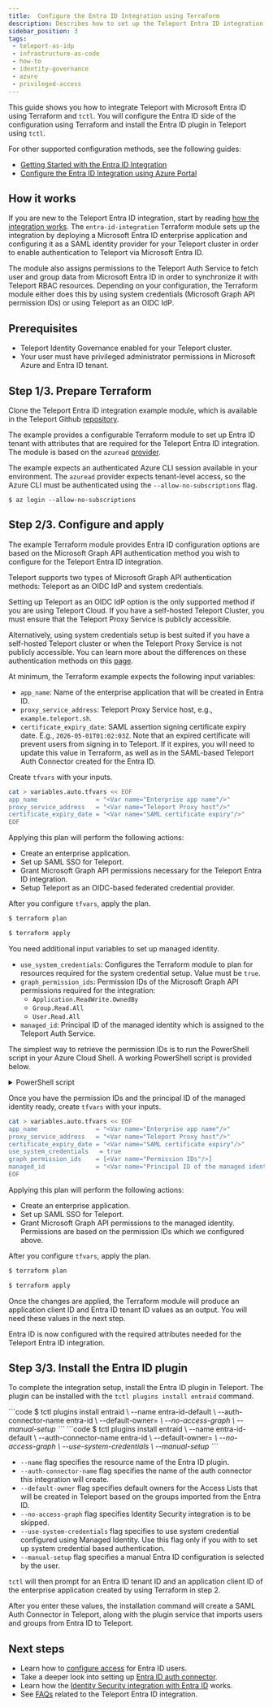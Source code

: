 ```yaml
---
title:  Configure the Entra ID Integration using Terraform
description: Describes how to set up the Teleport Entra ID integration using Terraform
sidebar_position: 3
tags:
 - teleport-as-idp
 - infrastructure-as-code
 - how-to
 - identity-governance
 - azure
 - privileged-access
---
```


This guide shows you how to integrate Teleport with Microsoft Entra ID using Terraform and `tctl`.
You will configure the Entra ID side of the configuration using Terraform and install the Entra ID 
plugin in Teleport using `tctl`. 

For other supported configuration methods, see the following guides:
- [Getting Started with the Entra ID Integration](getting-started.mdx)
- [Configure the Entra ID Integration using Azure Portal](manual-installation.mdx)

## How it works

If you are new to the Teleport Entra ID integration, start by reading [how the
integration works](entra-id.mdx). The `entra-id-integration` Terraform module
sets up the integration by deploying a Microsoft Entra ID enterprise application and
configuring it as a SAML identity provider for your Teleport cluster in order to
enable authentication to Teleport via Microsoft Entra ID. 

The module also assigns permissions to the Teleport Auth Service to fetch user
and group data from Microsoft Entra ID in order to synchronize it with Teleport
RBAC resources. Depending on your configuration, the Terraform module either
does this by using system credentials (Microsoft Graph API permission IDs) or
using Teleport as an OIDC IdP.

## Prerequisites

- Teleport Identity Governance enabled for your Teleport cluster.
- Your user must have privileged administrator permissions in Microsoft Azure and Entra ID tenant.

## Step 1/3. Prepare Terraform

Clone the Teleport Entra ID integration example module, which is available in the Teleport Github 
[repository](https://github.com/gravitational/teleport/tree/master/examples/terraform/entra-id-integration).

The example provides a configurable Terraform module to set up Entra ID tenant with attributes that are 
required for the Teleport Entra ID integration. The module is based on the `azuread` [provider](https://registry.terraform.io/providers/hashicorp/azuread/latest/docs).

The example expects an authenticated Azure CLI session available in your environment.
The `azuread` provider expects tenant-level access, so the Azure CLI must be authenticated using 
the `--allow-no-subscriptions` flag.
```
$ az login --allow-no-subscriptions
```

## Step 2/3. Configure and apply

The example Terraform module provides Entra ID configuration options are based on the 
Microsoft Graph API authentication method you wish to configure for the Teleport Entra ID integration. 

Teleport supports two types of Microsoft Graph API authentication methods:
Teleport as an OIDC IdP and system credentials. 

Setting up Teleport as an OIDC IdP option is the only supported method if you are using Teleport Cloud.
If you have a self-hosted Teleport Cluster, you must ensure that the Teleport Proxy Service is publicly accessible.

Alternatively, using system credentials setup is best suited if you have a self-hosted Teleport cluster 
or when the Teleport Proxy Service is not publicly accessible. You can learn more about the differences 
on these authentication methods on this [page](entra-id.mdx#choosing-the-microsoft-graph-api-authentication-method).

At minimum, the Terraform example expects the following input variables:
- `app_name`: Name of the enterprise application that will be created in Entra ID.
- `proxy_service_address`: Teleport Proxy Service host, e.g., `example.teleport.sh`.
- `certificate_expiry_date`: SAML assertion signing certificate expiry date. 
   E.g., `2026-05-01T01:02:03Z`. Note that an expired certificate will prevent users from 
   signing in to Teleport. If it expires, you will need to update this value in Terraform, 
   as well as in the SAML-based Teleport Auth Connector created for the Entra ID. 

<Tabs>
<TabItem default label="Teleport as an OIDC provider" name="entra-oidc">

Create `tfvars` with your inputs.

```bash
cat > variables.auto.tfvars << EOF
app_name                = "<Var name="Enterprise app name"/>"
proxy_service_address   = "<Var name="Teleport Proxy host"/>"
certificate_expiry_date = "<Var name="SAML certificate expiry"/>"
EOF
```

Applying this plan will perform the following actions:
- Create an enterprise application.
- Set up SAML SSO for Teleport.
- Grant Microsoft Graph API permissions necessary for the Teleport Entra ID integration.
- Setup Teleport as an OIDC-based federated credential provider. 

After you configure `tfvars`, apply the plan.
```bash
$ terraform plan 

$ terraform apply 
```

</TabItem>
<TabItem label="System credential" name="entra-system-cred">

You need additional input variables to set up managed identity.
- `use_system_credentials`: Configures the Terraform module to plan for resources required 
   for the system credential setup. Value must be `true`.
- `graph_permission_ids`: Permission IDs of the Microsoft Graph API permissions required for the integration:
  - `Application.ReadWrite.OwnedBy`
  - `Group.Read.All`
  - `User.Read.All`
- `managed_id`:  Principal ID of the managed identity which is assigned to the Teleport Auth Service.

The simplest way to retrieve the permission IDs is to run the PowerShell script in your Azure Cloud Shell.
A working PowerShell script is provided below. 
<details>
<summary>PowerShell script</summary>

```powershell
Connect-AzureAD
# This is a service principal object representing Microsoft Graph in Entra ID with a specific app ID.
$GraphServicePrincipal = Get-AzureADServicePrincipal -Filter "AppId eq '00000003-0000-0000-c000-000000000000'"
# These are Microsoft Graph API permissions required by the managed identity.
$permissions = @(
  "Application.ReadWrite.OwnedBy"   # Permission to read application
  "Group.Read.All"     # Permission to read groups in the directory
  "User.Read.All"        # Permission to read users in the directory
)
# Filter and find the app roles in the Microsoft Graph service principal that matches with permissions.
# Only include roles where "AllowedMemberTypes" includes "Application" (suitable for managed identities).
$appRoles = $GraphServicePrincipal.AppRoles |
    Where-Object Value -in $permissions |
    Where-Object AllowedMemberTypes -contains "Application"
# Print ID of each of the three permissions.
foreach ($appRole in $appRoles) {
  "{0} : {1}" -f $appRole.Value, $appRole.Id 
}
```

</details>

Once you have the permission IDs and the principal ID of the managed identity ready,
create `tfvars` with your inputs.

```bash
cat > variables.auto.tfvars << EOF
app_name                = "<Var name="Enterprise app name"/>"
proxy_service_address   = "<Var name="Teleport Proxy host"/>"
certificate_expiry_date = "<Var name="SAML certificate expiry"/>"
use_system_credentials   = true
graph_permission_ids    = [<Var name="Permission IDs"/>]
managed_id              = "<Var name="Principal ID of the managed identity"/>"
EOF
```

Applying this plan will perform the following actions:
- Create an enterprise application.
- Set up SAML SSO for Teleport.
- Grant Microsoft Graph API permissions to the managed identity. Permissions 
  are based on the permission IDs which we configured above.

After you configure `tfvars`, apply the plan.
```bash
$ terraform plan 

$ terraform apply 
```

</TabItem>
</Tabs>

Once the changes are applied, the Terraform module will produce an application client ID and 
Entra ID tenant ID values as an output. You will need these values in the next step.

Entra ID is now configured with the required attributes needed for the Teleport Entra ID integration.

## Step 3/3. Install the Entra ID plugin

To complete the integration setup, install the Entra ID plugin in Teleport.
The plugin can be installed with the `tctl plugins install entraid` command.

<Tabs>
<TabItem default label="Teleport as an OIDC provider" name="entra-oidc">
```code
$ tctl plugins install entraid \
    --name entra-id-default \
    --auth-connector-name entra-id \
    --default-owner=<Var name="Access List Owner"/> \
    --no-access-graph \
    --manual-setup
```
</TabItem>

<TabItem label="System credential" name="entra-system-cred">
```code
$ tctl plugins install entraid \
    --name entra-id-default \
    --auth-connector-name entra-id \
    --default-owner=<Var name="Access List Owner"/> \
    --no-access-graph \
    --use-system-credentials \
    --manual-setup
```
</TabItem>
</Tabs>

- `--name` flag specifies the resource name of the Entra ID plugin.
- `--auth-connector-name` flag specifies the name of the auth connector this integration will create.
- `--default-owner` flag specifies default owners for the Access Lists that will be created
in Teleport based on the groups imported from the Entra ID.
- `--no-access-graph` flag specifies Identity Security integration is to be skipped.
- `--use-system-credentials` flag specifies to use system credential configured using Managed Identity. Use this flag only 
if you with to set up system credential based authentication.
- `--manual-setup` flag specifies a manual Entra ID configuration is selected by the user.

`tctl` will then prompt for an Entra ID tenant ID and an application client ID of the enterprise 
application created by using Terraform in step 2.

After you enter these values, the installation command will create a SAML Auth Connector in Teleport, along with the 
plugin service that imports users and groups from Entra ID to Teleport.

## Next steps

- Learn how to [configure access](configure-access.mdx) for Entra ID users.
- Take a deeper look into setting up [Entra ID auth connector](../../../zero-trust-access/sso/entra-id.mdx). 
- Learn how the [Identity Security integration with Entra ID](../../../identity-security/integrations/entra-id.mdx) works. 
- See [FAQs](faq.mdx) related to the Teleport Entra ID integration. 
